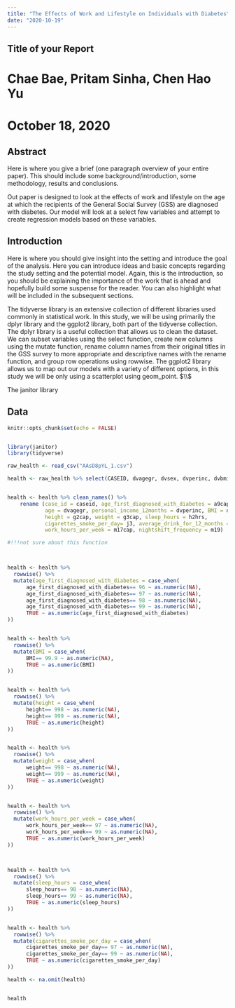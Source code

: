 ```yaml
---
title: "The Effects of Work and Lifestyle on Individuals with Diabetes"
date: "2020-10-19"
---
```



## Title of your Report

# Chae Bae, Pritam Sinha, Chen Hao Yu
# October 18, 2020


## Abstract

Here is where you give a brief (one paragraph overview of your entire paper). This should include some background/introduction, some methodology, results and conclusions.

Out paper is designed to look at the effects of work and lifestyle on the age at which the recipients of the General Social Survey (GSS) are diagnosed with diabetes. Our model will look at a select few variables and attempt to create regression models based on these variables.

## Introduction

Here is where you should give insight into the setting and introduce the goal of the analysis. Here you can introduce ideas and basic concepts regarding the study setting and the potential model. Again, this is the introduction, so you should be explaining the importance of the work that is ahead and hopefully build some suspense for the reader. You can also highlight what will be included in the subsequent sections.

The tidyverse library is an extensive collection of different libraries used commonly in statistical work. In this study, we will be using primarily the dplyr library and the ggplot2 library, both part of the tidyverse collection. The dplyr library is a useful collection that allows us to clean the dataset. We can subset variables using the select function, create new columns using the mutate function, rename column names from their original titles in the GSS survey to more appropriate and descriptive names with the rename function, and group row operations using rowwise. The ggplot2 library allows us to map out our models with a variety of different options, in this study we will be only using a scatterplot using geom_point. $\\$

The janitor library


## Data

```r
knitr::opts_chunk$set(echo = FALSE)


library(janitor)
library(tidyverse)

```


```r

raw_health <- read_csv("AAsD8pYL_1.csv")

```


```r
health <- raw_health %>% select(CASEID, dvagegr, dvsex, dvperinc, dvbmimdf, a9cap, g2cap, g3cap, h2hrs, j3, k4, m17cap, m19) 


health <- health %>% clean_names() %>% 
    rename (case_id = caseid, age_first_diagnosed_with_diabetes = a9cap, sex = dvsex,  
            age = dvagegr, personal_income_12months = dvperinc, BMI = dvbmimdf, 
            height = g2cap, weight = g3cap, sleep_hours = h2hrs, 
            cigarettes_smoke_per_day= j3, average_drink_for_12_months = k4, 
            work_hours_per_week = m17cap, nightshift_frequency = m19)

#!!!not sure about this function



health <- health %>% 
  rowwise() %>% 
  mutate(age_first_diagnosed_with_diabetes = case_when(
      age_first_diagnosed_with_diabetes== 96 ~ as.numeric(NA),
      age_first_diagnosed_with_diabetes== 97 ~ as.numeric(NA),
      age_first_diagnosed_with_diabetes== 98 ~ as.numeric(NA),
      age_first_diagnosed_with_diabetes== 99 ~ as.numeric(NA),
      TRUE ~ as.numeric(age_first_diagnosed_with_diabetes)
))


health <- health %>% 
  rowwise() %>% 
  mutate(BMI = case_when(
      BMI== 99.9 ~ as.numeric(NA),
      TRUE ~ as.numeric(BMI)
))


health <- health %>% 
  rowwise() %>% 
  mutate(height = case_when(
      height== 998 ~ as.numeric(NA),
      height== 999 ~ as.numeric(NA),
      TRUE ~ as.numeric(height)
))


health <- health %>% 
  rowwise() %>% 
  mutate(weight = case_when(
      weight== 998 ~ as.numeric(NA),
      weight== 999 ~ as.numeric(NA),
      TRUE ~ as.numeric(weight)
))


health <- health %>% 
  rowwise() %>% 
  mutate(work_hours_per_week = case_when(
      work_hours_per_week== 97 ~ as.numeric(NA),
      work_hours_per_week== 99 ~ as.numeric(NA),
      TRUE ~ as.numeric(work_hours_per_week)
))



health <- health %>% 
  rowwise() %>% 
  mutate(sleep_hours = case_when(
      sleep_hours== 98 ~ as.numeric(NA),
      sleep_hours== 99 ~ as.numeric(NA),
      TRUE ~ as.numeric(sleep_hours)
))


health <- health %>% 
  rowwise() %>% 
  mutate(cigarettes_smoke_per_day = case_when(
      cigarettes_smoke_per_day== 97 ~ as.numeric(NA),
      cigarettes_smoke_per_day== 99 ~ as.numeric(NA),
      TRUE ~ as.numeric(cigarettes_smoke_per_day)
))

health <- na.omit(health)


health



```
